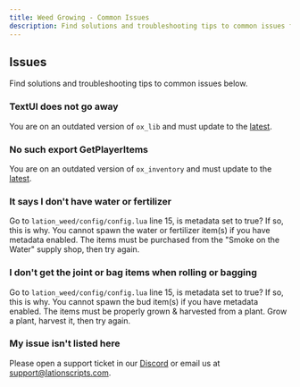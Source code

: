 ```yaml
---
title: Weed Growing - Common Issues
description: Find solutions and troubleshooting tips to common issues for Weed Growing
---
```


## Issues
Find solutions and troubleshooting tips to common issues below.

### TextUI does not go away
You are on an outdated version of ```ox_lib``` and must update to the [latest](https://github.com/overextended/ox_lib/releases/latest).

### No such export GetPlayerItems
You are on an outdated version of ```ox_inventory``` and must update to the [latest](https://github.com/overextended/ox_inventory/releases/latest).

### It says I don't have water or fertilizer
Go to ```lation_weed/config/config.lua``` line 15, is metadata set to true? If so, this is why. You cannot spawn the water or fertilizer item(s)
if you have metadata enabled. The items must be purchased from the "Smoke on the Water" supply shop, then try again.

### I don't get the joint or bag items when rolling or bagging
Go to ```lation_weed/config/config.lua``` line 15, is metadata set to true? If so, this is why. You cannot spawn the bud item(s) if you 
have metadata enabled. The items must be properly grown & harvested from a plant. Grow a plant, harvest it, then try again.

### My issue isn't listed here
Please open a support ticket in our [Discord](https://discord.gg/9EbY4nM5uu) or email us at support@lationscripts.com.